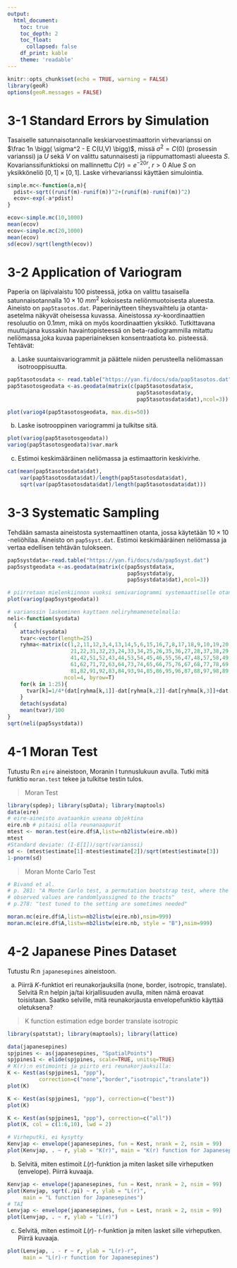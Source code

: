 ```yaml
---
output:
  html_document:
    toc: true
    toc_depth: 2
    toc_float:
      collapsed: false
    df_print: kable
    theme: 'readable'
---
```



```r
knitr::opts_chunk$set(echo = TRUE, warning = FALSE)
library(geoR)
options(geoR.messages = FALSE)
```

# 3-1 Standard Errors by Simulation

Tasaiselle satunnaisotannalle keskiarvoestimaattorin virhevarianssi on $\frac 1n \bigg( \sigma^2 - E C(U,V) \bigg)$, missä $\sigma^2 = C(0)$ (prosessin varianssi) ja $U$ sekä $V$ on valittu satunnaisesti ja riippumattomasti alueesta $S$. Kovarianssifunktioksi on mallinnettu $C(r) = e^{−20 r}, \ r\gt 0$ Alue $S$ on yksikköneliö $[0, 1] \times [0, 1]$. Laske virhevarianssi käyttäen simulointia.

```r
simple.mc<-function(a,m){
  pdist<-sqrt((runif(m)-runif(m))^2+(runif(m)-runif(m))^2)
  ecov<-exp(-a*pdist)
}

ecov<-simple.mc(10,1000)
mean(ecov)
ecov<-simple.mc(20,1000)
mean(ecov)
sd(ecov)/sqrt(length(ecov))
```

# 3-2 Application of Variogram

Paperia on läpivalaistu 100 pisteessä, jotka on valittu tasaisella satunnaisotannalla $10 \times 10\ mm^2$ kokoisesta neliönmuotoisesta alueesta. Aineisto on `pap5tasotos.dat`. Paperinäytteen tiheysvaihtelu ja otanta-asetelma näkyvät oheisessa kuvassa. Aineistossa $xy$-koordinaattien resoluutio on $0.1 mm$, mikä on myös koordinaattien yksikkö. Tutkittavana muuttujana kussakin havaintopisteessä on beta-radiogrammilla mitattu neliömassa,joka kuvaa paperiaineksen konsentraatiota ko. pisteessä. Tehtävät: 

(a) Laske suuntaisvariogrammit ja päättele niiden perusteella neliömassan isotrooppisuutta. 

```r
pap5tasotosdata <- read.table("https://yan.fi/docs/sda/pap5tasotos.dat")
pap5tasotosgeodata <-as.geodata(matrix(c(pap5tasotosdata$x,
                                         pap5tasotosdata$y,
                                         pap5tasotosdata$dat),ncol=3))

plot(variog4(pap5tasotosgeodata, max.dis=50))
```

(b) Laske isotrooppinen variogrammi ja tulkitse sitä. 

```r
plot(variog(pap5tasotosgeodata))
variog(pap5tasotosgeodata)$var.mark
```

(c) Estimoi keskimääräinen neliömassa ja estimaattorin keskivirhe.

```r
cat(mean(pap5tasotosdata$dat),
    var(pap5tasotosdata$dat)/length(pap5tasotosdata$dat),
    sqrt(var(pap5tasotosdata$dat)/length(pap5tasotosdata$dat)))
```

# 3-3 Systematic Sampling

Tehdään samasta aineistosta systemaattinen otanta, jossa käytetään $10 \times 10$ -neliöhilaa. Aineisto on `pap5syst.dat`. Estimoi keskimääräinen neliömassa ja vertaa edellisen tehtävän tulokseen.

```r
pap5systdata<-read.table("https://yan.fi/docs/sda/pap5syst.dat")
pap5systgeodata <-as.geodata(matrix(c(pap5systdata$x,
                                      pap5systdata$y,
                                      pap5systdata$dat),ncol=3))

# piirretaan mielenkiinnon vuoksi semivariogrammi systemaattiselle otannalle.
plot(variog(pap5systgeodata))

# varianssin laskeminen kayttaen neliryhmamenetelmalla:
neli<-function(sysdata)
  {
    attach(sysdata)
    tvar<-vector(length=25)
    ryhma<-matrix(c(1,2,11,12,3,4,13,14,5,6,15,16,7,8,17,18,9,10,19,20,
                    21,22,31,32,23,24,33,34,25,26,35,36,27,28,37,38,29,30,39,40,
                    41,42,51,52,43,44,53,54,45,46,55,56,47,48,57,58,49,50,59,60,
                    61,62,71,72,63,64,73,74,65,66,75,76,67,68,77,78,69,70,79,80,
                    81,82,91,92,83,84,93,94,85,86,95,96,87,88,97,98,89,90,99,100),
                  ncol=4, byrow=T)
    for(k in 1:25){
      tvar[k]=1/4*(dat[ryhma[k,1]]-dat[ryhma[k,2]]-dat[ryhma[k,3]]+dat[ryhma[k,4]])^2
    }
    detach(sysdata)
    mean(tvar)/100
}
sqrt(neli(pap5systdata))

```

# 4-1 Moran Test

Tutustu R:n `eire` aineistoon, Moranin I tunnuslukuun avulla. Tutki  mitä funktio `moran.test` tekee ja tulkitse testin tulos.

> Moran Test

```r
library(spdep); library(spData); library(maptools)
data(eire)
# eire-aineisto avataankin useana objektina 
eire.nb # pitaisi olla reunanaapurit
mtest <- moran.test(eire.df$A,listw=nb2listw(eire.nb))
mtest
#Standard deviate: (I-E[I])/sqrt(varianssi)
sd <- (mtest$estimate[1]-mtest$estimate[2])/sqrt(mtest$estimate[3])
1-pnorm(sd)
```

> Moran Monte Carlo Test

```r
# Bivand et al.
# p. 281: "A Monte Carlo test, a permutation bootstrap test, where the 
# observed values are randomlyassigned to the tracts"
# p.278: "test tuned to the setting are sometimes needed" 

moran.mc(eire.df$A,listw=nb2listw(eire.nb),nsim=999)
moran.mc(eire.df$A,listw=nb2listw(eire.nb, style = "B"),nsim=999)
```

# 4-2 Japanese Pines Dataset

Tutustu R:n `japanesepines` aineistoon.

a) Piirrä $K$-funktiot eri reunakorjauksilla (none, border, isotropic, translate). Selvitä R:n helpin ja/tai kirjallisuuden avulla, miten nämä eroavat toisistaan. Saatko selville, mitä reunakorjausta envelopefunktio
käyttää oletuksena?

> K function estimation edge border translate isotropic

```r
library(spatstat); library(maptools); library(lattice)

data(japanesepines)
spjpines <- as(japanesepines, "SpatialPoints")
spjpines1 <- elide(spjpines, scale=TRUE, unitsq=TRUE)
# K(r):n estimointi ja piirto eri reunakorjauksilla:
K <- Kest(as(spjpines1, "ppp"), 
          correction=c("none","border","isotropic","translate"))
plot(K)

K <- Kest(as(spjpines1, "ppp"), correction=c("best"))
plot(K)

K <- Kest(as(spjpines1, "ppp"), correction=c("all"))
plot(K, col = c(1:6,10), lwd = 2)

# Virheputki, ei kysytty
Kenvjap <- envelope(japanesepines, fun = Kest, nrank = 2, nsim = 99) 
plot(Kenvjap, . ~ r, ylab = "K(r)", main = "K(r) function for Japanesepines")

```

b) Selvitä, miten estimoit $L(r)$-funktion ja miten lasket sille virheputken (envelope). Piirrä kuvaaja.

```r
Kenvjap <- envelope(japanesepines, fun = Kest, nrank = 2, nsim = 99) 
plot(Kenvjap, sqrt(./pi) ~ r, ylab = "L(r)", 
     main = "L function for Japanesepines")
# TAI 
Lenvjap <- envelope(japanesepines, fun = Lest, nrank = 2, nsim = 99) 
plot(Lenvjap, . ~ r, ylab = "L(r)")

```

c) Selvitä, miten estimoit $L(r)$- r-funktion ja miten lasket sille virheputken. Piirrä kuvaaja.

```r
plot(Lenvjap, . - r ~ r, ylab = "L(r)-r", 
     main = "L(r)-r function for Japanesepines")
```